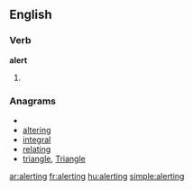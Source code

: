 ==English==
===Verb===
'''alert'''
# {{present participle of|[[alert]]}}

===Anagrams===
* {{alphagram|aegilnrt}}
* [[altering#English|altering]]
* [[integral#English|integral]]
* [[relating#English|relating]]
* [[triangle#English|triangle]], [[Triangle#English|Triangle]]

[[ar:alerting]]
[[fr:alerting]]
[[hu:alerting]]
[[simple:alerting]]